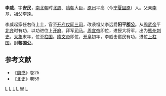 '''李威'''，字'''安民'''，[[南北朝|南北朝]]时[[北周|北周]]、[[隋朝|隋朝]]大臣，[[原州|原州]]平高（今[[宁夏|宁夏]][[固原|固原]]）人。父亲[[李基_(北朝)|李基]]，祖父[[李遠_(北朝)|李遠]]。
       
李威起家任右侍上士，官至[[开府仪同三司|开府仪同三司]]，改袭祖父李远爵'''阳平[[郡公|郡公]]'''。从[[周武帝|周武帝]]平[[北齐|北齐]]时有功，以功进位上[[开府|开府]]、拜军[[司马|司马]]。[[周宣帝|周宣帝]]即位，进授大将军，出为[[熊州|熊州]][[刺史|刺史]]。[[大象|大象]]末年，位至[[柱国|柱国]]。[[隋文帝|隋文帝]]即位，[[开皇|开皇]]初年，李威击蛮民有功，进位[[上柱国|上柱国]]。封'''黎国公'''。

==参考文献==
* 《[[周书|周书]]》卷25
* 《[[北史|北史]]》卷59
[[分类:北周官员|L]]
[[分类:北周郡公|L]]
[[分类:隋朝国公|L]]
[[分类:固原人|L]]
[[分类:李姓|W]]
[[分类:宁夏人|L]]